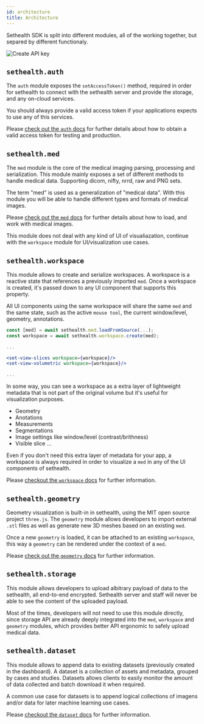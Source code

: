 ```yaml
---
id: architecture
title: Architecture
---
```



Sethealth SDK is split into different modules, all of the working together, but separed by different functionaly.
<div style={{textAlign:"center"}}>
    <img alt="Create API key" src={useBaseUrl('docs-img/modules-overview.svg')} />
</div>

## `sethealth.auth`

The `auth` module exposes the `setAccessToken()` method, required in order for sethealth to connect with the sethealth server and provide the storage, and any on-cloud services.

You should always provide a valid access token if your applications expects to use any of this services.

Please [check out the `auth` docs](../modules/auth) for further details about how to obtain a valid access token for testing and production.

## `sethealth.med`

The `med` module is the core of the medical imaging parsing, processing and serialization. This module mainly exposes a set of different methods to handle medical data. Supporting dicom, nifty, nrrd, raw and PNG sets.

The term "med" is used as a generalization of "medical data". With this module you will be able to handle different types and formats of medical images.

Please [check out the `med` docs](../modules/med) for further details about how to load, and work with medical images.

This module does not deal with any kind of UI of visualiazation, continue with the `workspace` module for UI/visualization use cases.

## `sethealth.workspace`

This module allows to create and serialize workspaces. A workspace is a reactive state that references a previously imported `med`. Once a workspace is created, it's passed down to any UI component that supports this property. 

All UI components using the same workspace will share the same `med` and the same state, such as the active `mouse tool`, the current window/level, geometry, annotations.

```jsx
const [med] = await sethealth.med.loadFromSource(...);
const workspace = await sethealth.workspace.create(med);

...

<set-view-slices workspace={workspace}/>
<set-view-volumetric workspace={workspace}/>

...
```

In some way, you can see a workspace as a extra layer of lightweight metadata that is not part of the original volume but it's useful for visualization purposes.

- Geometry
- Anotations
- Measurements
- Segmentations
- Image settings like window/level (contrast/brithness)
- Visible slice
...

Even if you don't need this extra layer of metadata for your app, a workspace is always required in order to visualize a `med` in any of the UI components of sethealth.

Please [checkout the `workspace` docs](../modules/workspace) for further information.

## `sethealth.geometry`

Geometry visualization is built-in in sethealth, using the MIT open source project `three.js`. The `geometry` module allows developers to import external `.stl` files as well as generate new 3D meshes based on an existing `med`.

Once a new `geometry` is loaded, it can be attached to an existing `workspace`, this way a `geometry` can be rendered under the context of a `med`.

Please [check out the `geometry` docs](../modules/geometry) for further information.


## `sethealth.storage`

This module allows developers to upload albitrary payload of data to the sethealth, all end-to-end encrypted.
Sethealth server and staff will never be able to see the content of the uploaded payload.

Most of the times, developers will not need to use this module directly, since storage API are already deeply integrated into the `med`, `workspace` and `geometry` modules, which provides better API ergonomic to safely upload medical data.


## `sethealth.dataset`

This module allows to append data to existing datasets (previously created in the dashboard).
A dataset is a collection of assets and metadata, grouped by cases and studies. Datasets allows clients to easily monitor the amount of data collected and batch download it when required.

A common use case for datasets is to append logical collections of imagens and/or data for later machine learning use cases.

Please [checkout the `dataset` docs](../modules/dataset) for further information.


